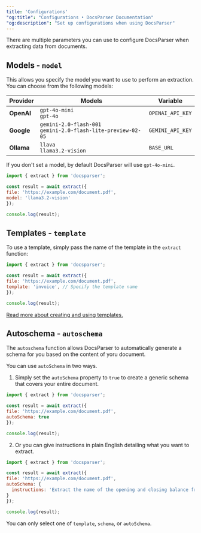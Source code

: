 ```yaml
---
title: 'Configurations'
"og:title": "Configurations • DocsParser Documentation"
"og:description": "Set up configurations when using DocsParser"
---
```


There are multiple parameters you can use to configure DocsParser when extracting data from documents.

## Models - `model`

This allows you specify the model you want to use to perform an extraction. You can choose from the following models:

| Provider          | Models                                                                     | Variable         |
|-------------------|----------------------------------------------------------------------------|------------------|
| **OpenAI**        | `gpt-4o-mini`<br/>`gpt-4o`                                                 | `OPENAI_API_KEY` |
| **Google**        | `gemini-2.0-flash-001`<br/>`gemini-2.0-flash-lite-preview-02-05`           | `GEMINI_API_KEY` |
| **Ollama**        | `llava`<br/>`llama3.2-vision`                                              | `BASE_URL`       |

If you don't set a model, by default DocsParser will use `gpt-4o-mini`.

```javascript
import { extract } from 'docsparser';

const result = await extract({
file: 'https://example.com/document.pdf',
model: 'llama3.2-vision'
});

console.log(result);
```

## Templates - `template`

To use a template, simply pass the name of the template in the `extract` function:

```javascript
import { extract } from 'docsparser';

const result = await extract({
file: 'https://example.com/document.pdf',
template: 'invoice', // Specify the template name
});

console.log(result);
```
[Read more about creating and using templates.](/guides/templates/overview)


## Autoschema - `autoschema`

The `autoschema` function allows DocsParser to automatically generate a schema for you based on the content of yoru document.

You can use `autoSchema` in two ways.

1. Simply set the `autoSchema` property to `true` to create a generic schema that covers your entire document.

```javascript
import { extract } from 'docsparser';

const result = await extract({
file: 'https://example.com/document.pdf',
autoSchema: true
});

console.log(result);
```

2. Or you can give instructions in plain English detailing what you want to extract.

```javascript
import { extract } from 'docsparser';

const result = await extract({
file: 'https://example.com/document.pdf',
autoSchema: {
  instructions: 'Extract the name of the opening and closing balance from the bank statement.'
}
});

console.log(result);
```

<Warning>You can only select one of `template`, `schema`, or `autoSchema`.</Warning>